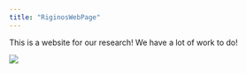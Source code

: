 ```yaml
---
title: "RiginosWebPage"
---
```


This is a website for our research! We have a lot of work to do!

![](photos/multiverse.JPG)

